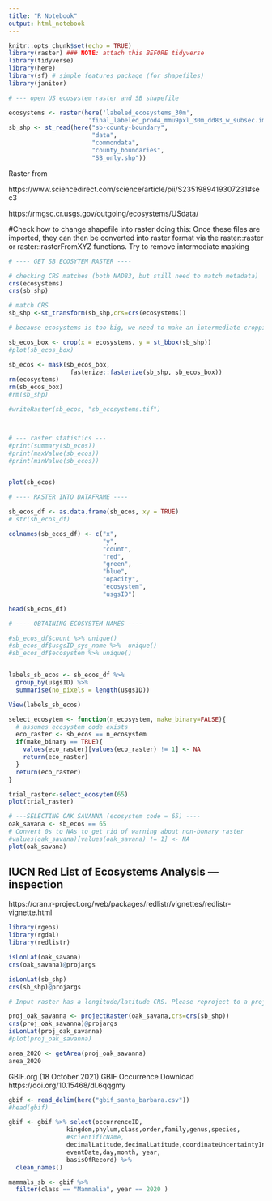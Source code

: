 ```yaml
---
title: "R Notebook"
output: html_notebook
---
```


```r
knitr::opts_chunk$set(echo = TRUE)
library(raster) ### NOTE: attach this BEFORE tidyverse
library(tidyverse)
library(here)
library(sf) # simple features package (for shapefiles)
library(janitor)
```


```r

# --- open US ecosystem raster and SB shapefile

ecosystems <- raster(here('labeled_ecosystems_30m',
                      'final_labeled_prod4_mmu9pxl_30m_dd83_w_subsec.img')) 
sb_shp <- st_read(here("sb-county-boundary",
                       "data",
                       "commondata",
                       "county_boundaries",
                       "SB_only.shp")) 

```


Raster from

https://www.sciencedirect.com/science/article/pii/S2351989419307231#sec3

https://rmgsc.cr.usgs.gov/outgoing/ecosystems/USdata/

#Check how to change shapefile into raster doing this: Once these files are imported, they can then be converted into raster format via the raster::raster or raster::rasterFromXYZ functions. Try to remove intermediate masking

```r
# ---- GET SB ECOSYTEM RASTER ----

# checking CRS matches (both NAD83, but still need to match metadata)
crs(ecosystems)
crs(sb_shp)

# match CRS
sb_shp <-st_transform(sb_shp,crs=crs(ecosystems))

# because ecosystems is too big, we need to make an intermediate cropping

sb_ecos_box <- crop(x = ecosystems, y = st_bbox(sb_shp))
#plot(sb_ecos_box)

sb_ecos <- mask(sb_ecos_box,
                 fasterize::fasterize(sb_shp, sb_ecos_box))
rm(ecosystems)
rm(sb_ecos_box)
#rm(sb_shp)

#writeRaster(sb_ecos, "sb_ecosystems.tif")



# --- raster statistics ---
#print(summary(sb_ecos))
#print(maxValue(sb_ecos))
#print(minValue(sb_ecos))


plot(sb_ecos)
```

```r
# ---- RASTER INTO DATAFRAME ----

sb_ecos_df <- as.data.frame(sb_ecos, xy = TRUE)
# str(sb_ecos_df)

colnames(sb_ecos_df) <- c("x",
                          "y",
                          "count",
                          "red",
                          "green",
                          "blue",
                          "opacity",
                          "ecosystem",
                          "usgsID")

head(sb_ecos_df)

```


```r
# ---- OBTAINING ECOSYSTEM NAMES ----

#sb_ecos_df$count %>% unique()
#sb_ecos_df$usgsID_sys_name %>%  unique()
#sb_ecos_df$ecosystem %>% unique()


labels_sb_ecos <- sb_ecos_df %>% 
  group_by(usgsID) %>%
  summarise(no_pixels = length(usgsID))

View(labels_sb_ecos)

```


```r

select_ecosytem <- function(n_ecosystem, make_binary=FALSE){
  # assumes ecosystem code exists
  eco_raster <- sb_ecos == n_ecosystem 
  if(make_binary == TRUE){
    values(eco_raster)[values(eco_raster) != 1] <- NA
    return(eco_raster)
  }
  return(eco_raster)
}

trial_raster<-select_ecosytem(65)
plot(trial_raster)
```



```r
# ---SELECTING OAK SAVANNA (ecosystem code = 65) ----
oak_savana <- sb_ecos == 65
# Convert 0s to NAs to get rid of warning about non-bonary raster
#values(oak_savana)[values(oak_savana) != 1] <- NA
plot(oak_savana)
```
## IUCN Red List of Ecosystems Analysis --- inspection

https://cran.r-project.org/web/packages/redlistr/vignettes/redlistr-vignette.html

```r
library(rgeos)
library(rgdal)
library(redlistr)
```

```r
isLonLat(oak_savana)
crs(oak_savana)@projargs

isLonLat(sb_shp)
crs(sb_shp)@projargs

# Input raster has a longitude/latitude CRS. Please reproject to a projected coordinate system
```

```r
proj_oak_savanna <- projectRaster(oak_savana,crs=crs(sb_shp))
crs(proj_oak_savanna)@projargs
isLonLat(proj_oak_savanna)
#plot(proj_oak_savanna)

area_2020 <- getArea(proj_oak_savanna)
area_2020
```


GBIF.org (18 October 2021) GBIF Occurrence Download https://doi.org/10.15468/dl.6qqgmy

```r
gbif <- read_delim(here("gbif_santa_barbara.csv"))
#head(gbif)
```


```r
gbif <- gbif %>% select(occurrenceID,
                kingdom,phylum,class,order,family,genus,species,
                #scientificName,
                decimalLatitude,decimalLatitude,coordinateUncertaintyInMeters,
                eventDate,day,month, year, 
                basisOfRecord) %>% 
  clean_names()

mammals_sb <- gbif %>% 
  filter(class == "Mammalia", year == 2020 ) 
```

